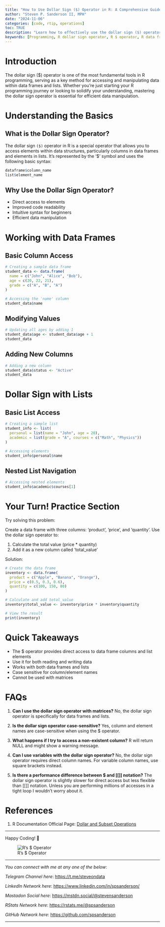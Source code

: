 ```yaml
---
title: "How to Use Dollar Sign ($) Operator in R: A Comprehensive Guide for Beginners"
author: "Steven P. Sanderson II, MPH"
date: "2024-11-06"
categories: [code, rtip, operations]
toc: TRUE
description: "Learn how to effectively use the dollar sign ($) operator in R programming to access data frame columns and list elements. Perfect guide for R beginners with practical examples."
keywords: [Programming, R dollar sign operator, R $ operator, R data frame column access, R list element access, Dollar sign R programming, how to access data frame columns in R with dollar sign, R programming dollar sign operator examples for beginners, difference between dollar sign and brackets in R, how to extract data from lists using dollar sign R, R dollar sign operator tutorial with examples]
---
```


# Introduction

The dollar sign ($) operator is one of the most fundamental tools in R programming, serving as a key method for accessing and manipulating data within data frames and lists. Whether you're just starting your R programming journey or looking to solidify your understanding, mastering the dollar sign operator is essential for efficient data manipulation.

# Understanding the Basics

## What is the Dollar Sign Operator?

The dollar sign `($)` operator in R is a special operator that allows you to access elements within data structures, particularly columns in data frames and elements in lists. It's represented by the '$' symbol and uses the following basic syntax:

```r
dataframe$column_name
list$element_name
```

## Why Use the Dollar Sign Operator?

- Direct access to elements
- Improved code readability
- Intuitive syntax for beginners
- Efficient data manipulation

# Working with Data Frames

## Basic Column Access

```R
# Creating a sample data frame
student_data <- data.frame(
  name = c("John", "Alice", "Bob"),
  age = c(20, 22, 21),
  grade = c("A", "B", "A")
)

# Accessing the 'name' column
student_data$name
```

## Modifying Values

```r
# Updating all ages by adding 1
student_data$age <- student_data$age + 1
student_data
```

## Adding New Columns

```r
# Adding a new column
student_data$status <- "Active"
student_data
```

# Dollar Sign with Lists

## Basic List Access

```r
# Creating a sample list
student_info <- list(
  personal = list(name = "John", age = 20),
  academic = list(grade = "A", courses = c("Math", "Physics"))
)

# Accessing elements
student_info$personal$name
```

## Nested List Navigation

```r
# Accessing nested elements
student_info$academic$courses[1]
```

# Your Turn! Practice Section

Try solving this problem:

Create a data frame with three columns: 'product', 'price', and 'quantity'. Use the dollar sign operator to:

1. Calculate the total value (price * quantity)
2. Add it as a new column called 'total_value'

Solution:

```r
# Create the data frame
inventory <- data.frame(
  product = c("Apple", "Banana", "Orange"),
  price = c(0.5, 0.3, 0.6),
  quantity = c(100, 150, 80)
)

# Calculate and add total_value
inventory$total_value <- inventory$price * inventory$quantity

# View the result
print(inventory)
```

# Quick Takeaways

- The $ operator provides direct access to data frame columns and list elements
- Use it for both reading and writing data
- Works with both data frames and lists
- Case sensitive for column/element names
- Cannot be used with matrices

# FAQs

1. **Can I use the dollar sign operator with matrices?**
No, the dollar sign operator is specifically for data frames and lists.

2. **Is the dollar sign operator case-sensitive?**
Yes, column and element names are case-sensitive when using the $ operator.

3. **What happens if I try to access a non-existent column?**
R will return NULL and might show a warning message.

4. **Can I use variables with the dollar sign operator?**
No, the dollar sign operator requires direct column names. For variable column names, use square brackets instead.

5. **Is there a performance difference between $ and [[]] notation?**
The dollar sign operator is slightly slower for direct access but less flexible than [[]] notation. Unless you are performing millions of accesses in a tight loop I wouldn't worry about it.

# References

1. R Documentation Official Page: [Dollar and Subset Operations](https://stat.ethz.ch/R-manual/R-devel/library/base/html/Extract.html)

------------------------------------------------------------------------

Happy Coding! 🚀

![R's $ Operator](todays_post.png)

------------------------------------------------------------------------

*You can connect with me at any one of the below*:

*Telegram Channel here*: <https://t.me/steveondata>

*LinkedIn Network here*: <https://www.linkedin.com/in/spsanderson/>

*Mastadon Social here*: [https://mstdn.social/\@stevensanderson](https://mstdn.social/@stevensanderson)

*RStats Network here*: [https://rstats.me/\@spsanderson](https://rstats.me/@spsanderson)

*GitHub Network here*: <https://github.com/spsanderson>

------------------------------------------------------------------------

<script src="https://giscus.app/client.js"
        data-repo="spsanderson/steveondata"
        data-repo-id="R_kgDOIIxnLw"
        data-category="Comments"
        data-category-id="DIC_kwDOIIxnL84ChTk8"
        data-mapping="url"
        data-strict="0"
        data-reactions-enabled="1"
        data-emit-metadata="0"
        data-input-position="top"
        data-theme="dark"
        data-lang="en"
        data-loading="lazy"
        crossorigin="anonymous"
        async>
</script>
